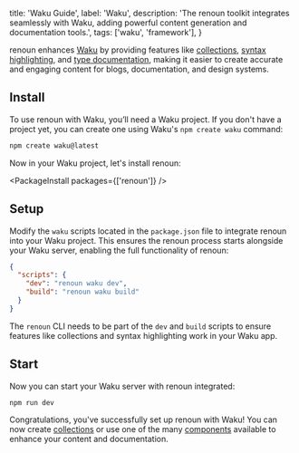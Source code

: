   title: 'Waku Guide',
  label: 'Waku',
  description:
    'The renoun toolkit integrates seamlessly with Waku, adding powerful content generation and documentation tools.',
  tags: ['waku', 'framework'],
}

renoun enhances [Waku](https://waku.gg/) by providing features like [collections](/collections), [syntax highlighting](/components/code-block), and [type documentation](/components/api-reference), making it easier to create accurate and engaging content for blogs, documentation, and design systems.

## Install

To use renoun with Waku, you’ll need a Waku project. If you don't have a project yet, you can create one using Waku's `npm create waku` command:

```bash
npm create waku@latest
```

Now in your Waku project, let's install renoun:

<PackageInstall packages={['renoun']} />

## Setup

Modify the `waku` scripts located in the `package.json` file to integrate renoun into your Waku project. This ensures the renoun process starts alongside your Waku server, enabling the full functionality of renoun:

```json
{
  "scripts": {
    "dev": "renoun waku dev",
    "build": "renoun waku build"
  }
}
```

<Note>

The `renoun` CLI needs to be part of the `dev` and `build` scripts to ensure
features like collections and syntax highlighting work in your Waku app.

</Note>

## Start

Now you can start your Waku server with renoun integrated:

```bash
npm run dev
```

Congratulations, you've successfully set up renoun with Waku! You can now create [collections](/collections) or use one of the many [components](/components) available to enhance your content and documentation.
